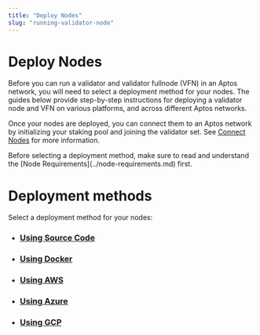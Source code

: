 ```yaml
---
title: "Deploy Nodes"
slug: "running-validator-node"
---
```



# Deploy Nodes

Before you can run a validator and validator fullnode (VFN) in an Aptos network, you will need to select a deployment
method for your nodes. The guides below provide step-by-step instructions for deploying a validator node and VFN
on various platforms, and across different Aptos networks.

Once your nodes are deployed, you can connect them to an Aptos network by initializing your staking pool and joining
the validator set. See [Connect Nodes](./connect-nodes.mdx) for more information.

<Callout type="warning">
Before selecting a deployment method, make sure to read and understand the [Node Requirements](../node-requirements.md) first.
</Callout>

# Deployment methods

Select a deployment method for your nodes:

- ### [Using Source Code](./deploy-nodes/using-source-code.md)
- ### [Using Docker](./deploy-nodes/using-docker.md)
- ### [Using AWS](./deploy-nodes/using-aws.md)
- ### [Using Azure](./deploy-nodes/using-azure.md)
- ### [Using GCP](./deploy-nodes/using-gcp.md)
